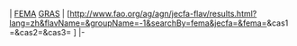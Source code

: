 | [[美国食用香料制造者协会|FEMA]] [[公认安全|GRAS]] 
| <span class="reflink plainlinks nourlexpansion">[http://www.fao.org/ag/agn/jecfa-flav/results.html?lang=zh&flavName=&groupName=-1&searchBy=fema&jecfa=&fema={{{value|}}}&cas1=&cas2=&cas3= {{{value}}}]</span>
|-<noinclude>{{Documentation}}</noinclude>